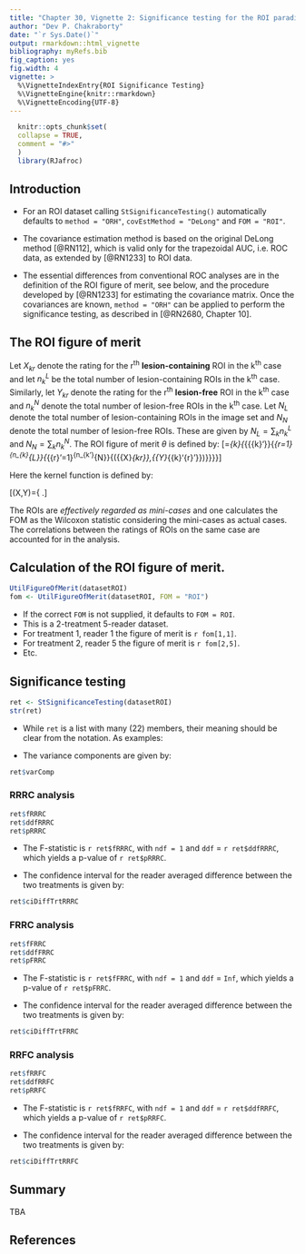 ```yaml
---
title: "Chapter 30, Vignette 2: Significance testing for the ROI paradigm"
author: "Dev P. Chakraborty"
date: "`r Sys.Date()`"
output: rmarkdown::html_vignette
bibliography: myRefs.bib
fig_caption: yes
fig.width: 4
vignette: >
  %\VignetteIndexEntry{ROI Significance Testing}
  %\VignetteEngine{knitr::rmarkdown}
  %\VignetteEncoding{UTF-8}
---
```

  
```r
  knitr::opts_chunk$set(
  collapse = TRUE,
  comment = "#>"
  )
  library(RJafroc)
```

## Introduction
* For an ROI dataset calling `StSignificanceTesting()` automatically defaults to `method = "ORH"`, `covEstMethod = "DeLong"` and `FOM = "ROI"`.  

* The covariance estimation method is based on the original DeLong method [@RN112], which is valid only for the trapezoidal AUC, i.e. ROC data, as extended by [@RN1233] to ROI data.  

* The essential differences from conventional ROC analyses are in the definition of the ROI figure of merit, see below, and the procedure developed by [@RN1233] for estimating the covariance matrix. Once the covariances are known, `method = "ORH"` can be applied to perform the significance testing, as described in [@RN2680, Chapter 10].

## The ROI figure of merit  
Let ${{X}_{kr}}$ denote the rating for the r^th^ **lesion-containing** ROI in the k^th^ case and let $n_{k}^{L}$ be the total number of lesion-containing ROIs in the k^th^ case. Similarly, let ${{Y}_{kr}}$ denote the rating for the r^th^ **lesion-free** ROI in the k^th^ case and $n_{k}^{N}$ denote the total number of lesion-free ROIs in the k^th^ case. Let ${{N}_{L}}$ denote the total number of lesion-containing ROIs in the image set and ${{N}_{N}}$ denote the total number of lesion-free ROIs. These are given by ${{N}_{L}}=\sum\nolimits_{k}{n_{k}^{L}}$ and ${{N}_{N}}=\sum\nolimits_{k}{n_{k}^{N}}$. The ROI figure of merit $\theta$\ is defined by: \[\theta =\frac{1}{{{N}_{L}}{{N}_{N}}}\sum\nolimits_{k}{\sum\nolimits_{{{k}'}}{\sum\limits_{r=1}^{n_{k}^{L}}{\sum\limits_{{r}'=1}^{n_{k'}^{N}}{\psi ({{X}_{kr}},{{Y}_{{k}'{r}'}})}}}}\]    

Here the kernel function is defined by:

\[\psi (X,Y)=\left\{ \begin{align}
  & 1.0\ \ \ \text{if}\ Y<X \\ 
 & 0.5\ \ \ \text{if}\ Y=X \\ 
 & 0.0\ \ \ \text{if}\ Y>X \\ 
\end{align} \right.\]


The ROIs are *effectively regarded as mini-cases* and one calculates the FOM as the Wilcoxon statistic considering the mini-cases as actual cases. The correlations between the ratings of ROIs on the same case are accounted for in the analysis.


## Calculation of the ROI figure of merit.

```r
UtilFigureOfMerit(datasetROI)
fom <- UtilFigureOfMerit(datasetROI, FOM = "ROI")
```             

* If the correct `FOM` is not supplied, it defaults to `FOM = ROI`.   
* This is a 2-treatment 5-reader dataset.  
* For treatment 1, reader 1 the figure of merit is `r fom[1,1]`.  
* For treatment 2, reader 5 the figure of merit is `r fom[2,5]`.  
* Etc.  

## Significance testing
```r
ret <- StSignificanceTesting(datasetROI)
str(ret)
```             

* While `ret` is a list with many (22) members, their meaning should be clear from the notation. As examples:  

+    The variance components are given by:

```r
ret$varComp
```             

### RRRC analysis  

```r
ret$fRRRC
ret$ddfRRRC
ret$pRRRC
```             

* The F-statistic is `r ret$fRRRC`, with `ndf = 1` and `ddf` = `r ret$ddfRRRC`, which yields a p-value of `r ret$pRRRC`.   

* The confidence interval for the reader averaged difference between the two treatments is given by:
    
```r
ret$ciDiffTrtRRRC
```             
    
### FRRC analysis  

```r
ret$fFRRC
ret$ddfFRRC
ret$pFRRC
```             

* The F-statistic is `r ret$fFRRC`, with `ndf = 1` and `ddf` = `Inf`, which yields a p-value of `r ret$pFRRC`. 

*  The confidence interval for the reader averaged difference between the two treatments is given by:
    
```r
ret$ciDiffTrtFRRC
```             

### RRFC analysis  

```r
ret$fRRFC
ret$ddfRRFC
ret$pRRFC
```             

* The F-statistic is `r ret$fRRFC`, with `ndf = 1` and `ddf` = `r ret$ddfRRFC`, which yields a p-value of `r ret$pRRFC`. 

* The confidence interval for the reader averaged difference between the two treatments is given by:
    
```r
ret$ciDiffTrtRRFC
```             

## Summary  
TBA


## References  
